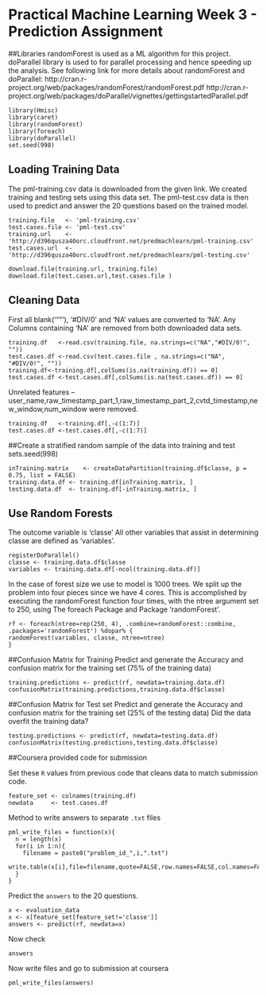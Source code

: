 # Practical Machine Learning Week 3 - Prediction Assignment

##Libraries
randomForest is used as a ML algorithm for this project. doParallel library is used to for parallel processing and hence speeding up the analysis.
See following link for more details about randomForest and doParallel:
http://cran.r-project.org/web/packages/randomForest/randomForest.pdf
http://cran.r-project.org/web/packages/doParallel/vignettes/gettingstartedParallel.pdf
```
library(Hmisc)
library(caret)
library(randomForest)
library(foreach)
library(doParallel)
set.seed(998)
```
## Loading Training Data
The pml-training.csv data is downloaded from the given link. We created training and testing sets using this data set.
The pml-test.csv data is then used to predict and answer the 20 questions based on the trained model.
```
training.file   <- 'pml-training.csv'
test.cases.file <- 'pml-test.csv'
training.url    <- 'http://d396qusza40orc.cloudfront.net/predmachlearn/pml-training.csv'
test.cases.url  <- 'http://d396qusza40orc.cloudfront.net/predmachlearn/pml-testing.csv'

download.file(training.url, training.file)
download.file(test.cases.url,test.cases.file )
```

## Cleaning Data
First all blank('""'), '#DIV/0' and 'NA' values are converted to 'NA'.
Any Columns containing 'NA' are removed from both downloaded data sets.
```
training.df   <-read.csv(training.file, na.strings=c("NA","#DIV/0!", ""))
test.cases.df <-read.csv(test.cases.file , na.strings=c("NA", "#DIV/0!", ""))
training.df<-training.df[,colSums(is.na(training.df)) == 0]
test.cases.df <-test.cases.df[,colSums(is.na(test.cases.df)) == 0]
```

Unrelated features -- user_name,raw_timestamp_part_1,raw_timestamp_part_2,cvtd_timestamp,new_window,num_window were removed.
```
training.df   <-training.df[,-c(1:7)]
test.cases.df <-test.cases.df[,-c(1:7)]
```

##Create a stratified random sample of the data into training and test sets.seed(998)
```
inTraining.matrix    <- createDataPartition(training.df$classe, p = 0.75, list = FALSE)
training.data.df <- training.df[inTraining.matrix, ]
testing.data.df  <- training.df[-inTraining.matrix, ]
```

## Use Random Forests 
The outcome variable is 'classe'
All other variables that assist in determining classe are defined as 'variables'.
```
registerDoParallel()
classe <- training.data.df$classe
variables <- training.data.df[-ncol(training.data.df)]
```

In the case of forest size we use to model is 1000 trees.  We split up the problem into four pieces since we have 4 cores.
This is accomplished by executing the randomForest function four times, with the ntree argument set to 250, using The foreach Package
and Package ‘randomForest’.
```
rf <- foreach(ntree=rep(250, 4), .combine=randomForest::combine, .packages='randomForest') %dopar% {
randomForest(variables, classe, ntree=ntree) 
}
```

##Confusion Matrix for Training
Predict and generate the Accuracy and confusion matrix for the training set (75% of the training data)
```
training.predictions <- predict(rf, newdata=training.data.df)
confusionMatrix(training.predictions,training.data.df$classe)
```

##Confusion Matrix for Test set
Predict and generate the Accuracy and confusion matrix for the training set (25% of the testing data)
Did the data overfit the training data?
```
testing.predictions <- predict(rf, newdata=testing.data.df)
confusionMatrix(testing.predictions,testing.data.df$classe)
```

##Coursera provided code for submission

Set these `R` values from previous code that cleans data to match submission code.
```
feature_set <- colnames(training.df)
newdata     <- test.cases.df
```

Method to write answers to separate `.txt` files
```
pml_write_files = function(x){
  n = length(x)
  for(i in 1:n){
    filename = paste0("problem_id_",i,".txt")
    write.table(x[i],file=filename,quote=FALSE,row.names=FALSE,col.names=FALSE)
  }
}
```

Predict the `answers` to the 20 questions.
```
x <- evaluation_data
x <- x[feature_set[feature_set!='classe']]
answers <- predict(rf, newdata=x)
```
Now check
```
answers
```
Now write files and go to submission at coursera
```
pml_write_files(answers)
```
